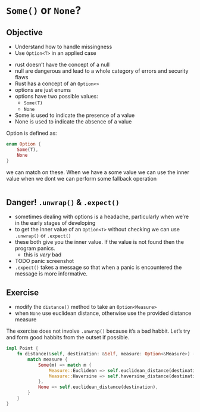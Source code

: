 # `Some()` or `None`?

::: callout-tip
## Objective
- Understand how to handle missingness
- Use `Option<T>` in an applied case
:::

- rust doesn't have the concept of a null
- null are dangerous and lead to a whole category of errors and security flaws
- Rust has a concept of an `Option<>`
- options are just enums
- options have two possible values:
    - `Some(T)`
    - `None`
- Some is used to indicate the presence of a value
- None is used to indicate the absence of a value

Option is defined as:
```rust
enum Option {
    Some(T),
    None
}
```

we can match on these. When we have a some value we can use the inner value when we dont we can perform some fallback operation

```rust

```

## Danger! `.unwrap()` & `.expect()`

- sometimes dealing with options is a headache, particularly when we're in the early stages of developing
- to get the inner value of an `Option<T>` without checking we can use `.unwrap()` or `.expect()`
- these both give you the inner value. If the value is not found then the program panics.
    - this is _very_ bad
- TODO panic screenshot
- `.expect()` takes a message so that when a panic is encountered the message is more informative.


## Exercise

- modify the `distance()` method to take an `Option<Measure>`
- when `None` use euclidean distance, otherwise use the provided distance measure

::: aside
The exercise does not involve `.unwrap()` because it's a bad habbit. Let's try and form good habbits from the outset if possible.
:::

```rust
impl Point {
    fn distance(&self, destination: &Self, measure: Option<&Measure>) -> f64 {
        match measure {
            Some(m) => match m {
                Measure::Euclidean => self.euclidean_distance(destination),
                Measure::Haversine => self.haversine_distance(destination),
            },
            None => self.euclidean_distance(destination),
        }
    }
}
````
